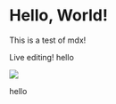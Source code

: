 
# Hello, World!

This is a test of mdx!

Live editing!
hello

<!-- ![Example Image](/images/sun.png) -->

<Image src={unsung.url} lqip={unsung.lqip}/>

hello